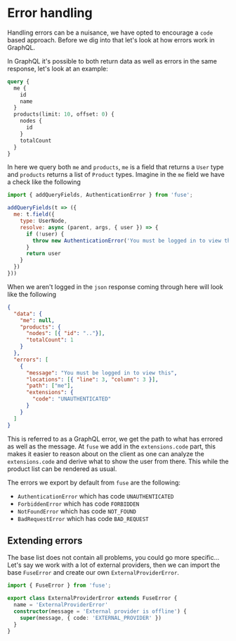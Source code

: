 # Error handling

Handling errors can be a nuisance, we have opted to encourage a `code` based approach.
Before we dig into that let's look at how errors work in GraphQL.

In GraphQL it's possible to both return data as well as errors in the same response, let's look
at an example:

```graphql
query {
  me {
    id
    name
  }
  products(limit: 10, offset: 0) {
    nodes {
      id
    }
    totalCount
  }
}
```

In here we query both `me` and `products`, `me` is a field that returns a `User` type and `products`
returns a list of `Product` types. Imagine in the `me` field we have a check like the following

```js
import { addQueryFields, AuthenticationError } from 'fuse';

addQueryFields(t => ({
  me: t.field({
    type: UserNode,
    resolve: async (parent, args, { user }) => {
      if (!user) {
        throw new AuthenticationError('You must be logged in to view this')
      }
      return user
    }
  })
}))
```

When we aren't logged in the `json` response coming through here will look like the following

```json
{
  "data": {
    "me": null,
    "products": {
      "nodes": [{ "id": ".."}],
      "totalCount": 1
    }
  },
  "errors": [
    {
      "message": "You must be logged in to view this",
      "locations": [{ "line": 3, "column": 3 }],
      "path": ["me"],
      "extensions": {
        "code": "UNAUTHENTICATED"
      }
    }
  ]
}
```

This is referred to as a GraphQL error, we get the path to what has errored as well as the message.
At `fuse` we add in the `extensions.code` part, this makes it easier to reason about on the client
as one can analyze the `extensions.code` and derive what to show the user from there. This while
the product list can be rendered as usual.

The errors we export by default from `fuse` are the following:

- `AuthenticationError` which has code `UNAUTHENTICATED`
- `ForbiddenError` which has code `FORBIDDEN`
- `NotFoundError` which has code `NOT_FOUND`
- `BadRequestError` which has code `BAD_REQUEST`

## Extending errors

The base list does not contain all problems, you could go more specific... Let's say
we work with a lot of external providers, then we can import the base `FuseError` and
create our own `ExternalProviderError`.

```ts
import { FuseError } from 'fuse';

export class ExternalProviderError extends FuseError {
  name = 'ExternalProviderError'
  constructor(message = 'External provider is offline') {
    super(message, { code: 'EXTERNAL_PROVIDER' })
  }
}
```
